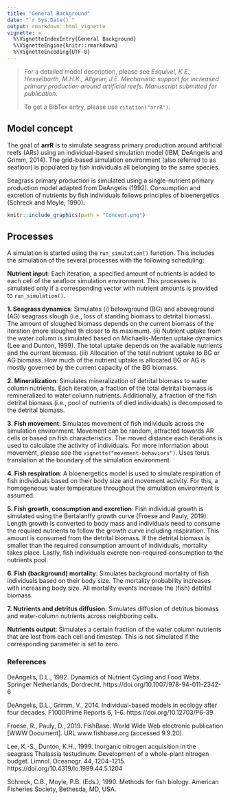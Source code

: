 ```yaml
---
title: "General Background"
date: "`r Sys.Date()`"
output: rmarkdown::html_vignette
vignette: >
  %\VignetteIndexEntry{General Background}
  %\VignetteEngine{knitr::rmarkdown}
  %\VignetteEncoding{UTF-8}
---
```


> For a detailed model description, please see *Esquivel, K.E., Hesselbarth, M.H.K., Allgeier, J.E. Mechanistic support for increased primary production around artificial reefs. Manuscript submitted for publication.*
>
> To get a BibTex entry, please use `citation("arrR")`.

## Model concept

The goal of **arrR** is to simulate seagrass primary production around artificial reefs (ARs) using an individual-based simulation model (IBM, DeAngelis and Grimm, 2014). The grid-based simulation environment (also referred to as seafloor) is populated by fish individuals all belonging to the same species.

Seagrass primary production is simulated using a single-nutrient primary production model adapted from DeAngelis (1992). Consumption and excretion of nutrients by fish individuals follows principles of bioenergetics (Schreck and Moyle, 1990).

```r

knitr::include_graphics(path = "Concept.png")

```

## Processes

A simulation is started using the `run_simulation()` function. This includes the simulation of the several processes with the following scheduling:

**Nutrient input**: Each iteration, a specified amount of nutrients is added to each cell of the seafloor simulation environment. This processes is simulated only if a corresponding vector with nutrient amounts is provided to `run_simulation()`.

**1. Seagrass dynamics**: Simulates (i) belowground (BG) and aboveground (AG) seagrass slough (i.e., loss of standing biomass to detrital biomass). The amount of sloughed biomass depends on the current biomass of the iteration (more sloughed th closer to its maximum). (ii) Nutrient uptake from the water column is simulated based on Michaelis-Menten uptake dynamics (Lee and Dunton, 1999). The total uptake depends on the available nutrients and the current biomass. (iii) Allocation of the total nutrient uptake to BG or AG biomass. How much of the nutrient uptake is allocated BG or AG is mostly governed by the current capacity of the BG biomass.

**2. Mineralization**: Simulates mineralization of detrital biomass to water column nutrients. Each iteration, a fraction of the total detrital biomass is remineralized to water column nutrients. Additionally, a fraction of the fish detrital biomass (i.e., pool of nutrients of died individuals) is decomposed to the detrital biomass.

**3. Fish movement**: Simulates movement of fish individuals across the simulation environment. Movement can be random, attracted towards AR cells or based on fish characteristics. The moved distance each iterations is used to calculate the activity of individuals. For more information about movement, please see the `vignette("movement-behaviors")`. Uses torus translation at the boundary of the simulation environment.

**4. Fish respiration**: A bioenergetics model is used to simulate respiration of fish individuals based on their body size and movement activity. For this, a homogeneous water temperature throughout the simulation environment is assumed.

**5. Fish growth, consumption and excretion**: Fish individual growth is simulated using the Bertalanffy growth curve (Froese and Pauly, 2019). Length growth is converted to body mass and individuals need to consume the required nutrients to follow the growth curve including respiration. This amount is consumed from the detrital biomass. If the detrital biomass is smaller than the required consumption amount of individuals, mortality takes place. Lastly, fish individuals excrete non-required consumption to the nutrients pool.

**6. Fish (background) mortality**: Simulates background mortality of fish individuals based on their body size. The mortality probability increases with increasing body size. All mortality events increase the (fish) detrital biomass.

**7. Nutrients and detritus diffusion**: Simulates diffusion of detritus biomass and water-column nutrients across neighboring cells.

**Nutrients output**: Simulates a certain fraction of the water column nutrients that are lost from each cell and timestep. This is not simulated if the corresponding parameter is set to zero.

### References

DeAngelis, D.L., 1992. Dynamics of Nutrient Cycling and Food Webs. Springer Netherlands, Dordrecht. https://doi.org/10.1007/978-94-011-2342-6

DeAngelis, D.L., Grimm, V., 2014. Individual-based models in ecology after four decades. F1000Prime Reports 6, 1–6. https://doi.org/10.12703/P6-39

Froese, R., Pauly, D., 2019. FishBase. World Wide Web electronic publication [WWW Document]. URL www.fishbase.org (accessed 9.9.20).

Lee, K.-S., Dunton, K.H., 1999. Inorganic nitrogen acquisition in the seagrass Thalassia testudinum: Development of a whole-plant nitrogen budget. Limnol. Oceanogr. 44, 1204–1215. https://doi.org/10.4319/lo.1999.44.5.1204

Schreck, C.B., Moyle, P.B. (Eds.), 1990. Methods for fish biology. American Fisheries Society, Bethesda, MD, USA.
